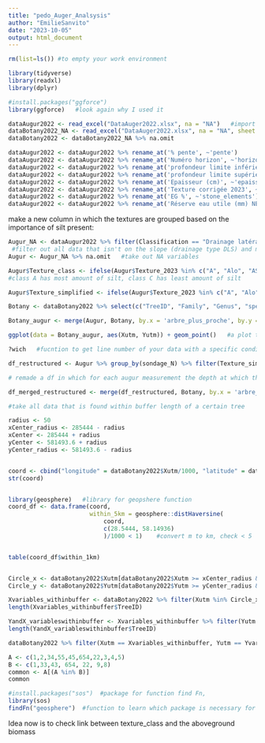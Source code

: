 ```yaml
---
title: "pedo_Auger_Analsysis"
author: "EmilieSanvito"
date: "2023-10-05"
output: html_document
---
```



```r
rm(list=ls()) #to empty your work environment

library(tidyverse)
library(readxl)
library(dplyr)

#install.packages("ggforce")
library(ggforce)   #look again why I used it

```

```r

dataAugur2022 <- read_excel("DataAuger2022.xlsx", na = "NA")   #import data from last year project (36 augur in the P16)
dataBotany2022_NA <- read_excel("DataAuger2022.xlsx", na = "NA", sheet = "Data Giacomo")  #import botany data
dataBotany2022 <- dataBotany2022_NA %>% na.omit

```

```r

dataAugur2022 <- dataAugur2022 %>% rename_at('% pente', ~'pente')
dataAugur2022 <- dataAugur2022 %>% rename_at('Numéro horizon', ~'horizon')
dataAugur2022 <- dataAugur2022 %>% rename_at('profondeur limite inférieure (cm)2', ~'depth_inf')
dataAugur2022 <- dataAugur2022 %>% rename_at('profondeur limite supérieure (cm)', ~'depth_sup')
dataAugur2022 <- dataAugur2022 %>% rename_at('Epaisseur (cm)', ~'epaisseur')
dataAugur2022 <- dataAugur2022 %>% rename_at('Texture corrigée 2023', ~'Texture_2023')  #idk why it doesn't work here
dataAugur2022 <- dataAugur2022 %>% rename_at('EG %', ~'stone_elements')
dataAugur2022 <- dataAugur2022 %>% rename_at('Réserve eau utile (mm) NEW...35', ~'water_reservoir')

```


make a new column in which the textures are grouped based on the importance of silt present:

```r
Augur_NA <- dataAugur2022 %>% filter(Classification == "Drainage latéral superficiel") %>% select(c("sondage_N", "Texture_2023", "depth_sup", "arbre_plus_proche")) 
 #filter out all data that isn't on the slope (drainage type DLS) and make smaller usable dataframe
Augur <- Augur_NA %>% na.omit   #take out NA variables

Augur$Texture_class <- ifelse(Augur$Texture_2023 %in% c("A", "Alo", "AS", "SA", "S"), "C", ifelse(Augur$Texture_2023 == "SL", "B", "A"))  #create new column with textures divided in three classes based upon their presence of silt
#class A has most amount of silt, class C has least amount of silt

Augur$Texture_simplified <- ifelse(Augur$Texture_2023 %in% c("A", "Alo", "AS", "SA", "SL", "S"), "B", "A")

Botany <- dataBotany2022 %>% select(c("TreeID", "Family", "Genus", "species", "Xutm", "Yutm"))   #make a more precise df with variables we will use

Botany_augur <- merge(Augur, Botany, by.x = 'arbre_plus_proche', by.y = 'TreeID')   #create a merged dataframe of both the botany and the augur data based on the columns "arbre_plus_proche" and "TreeID"

```


```r

ggplot(data = Botany_augur, aes(Xutm, Yutm)) + geom_point()   #a plot to show all the augur measurements on a "map"

```
```r
?wich   #fucntion to get line number of your data with a specific condition
```

```r

df_restructured <- Augur %>% group_by(sondage_N) %>% filter(Texture_simplified == "A") %>% arrange(sondage_N, depth_sup) %>% distinct(sondage_N, .keep_all = TRUE) %>% select(sondage_N,depth_sup, arbre_plus_proche)

# remade a df in which for each augur measurement the depth at which the silt occurs in high quantities (so class A) is noted down

df_merged_restructured <- merge(df_restructured, Botany, by.x = 'arbre_plus_proche', by.y = 'TreeID')   #create a merged dataframe of both the botany and the augur data based on the columns "arbre_plus_proche" and "TreeID" ; this time in which the data is not repeated for all the horizons

```

```r
#take all data that is found within buffer length of a certain tree

radius <- 50
xCenter_radius <- 285444 - radius
xCenter <- 285444 + radius
yCenter <- 581493.6 + radius
yCenter_radius <- 581493.6 - radius


coord <- cbind("longitude" = dataBotany2022$Xutm/1000, "latitude" = dataBotany2022$Yutm/1000)
str(coord)


library(geosphere)   #library for geopshere function
coord_df <- data.frame(coord, 
                       within_5km = geosphere::distHaversine(
                           coord, 
                           c(28.5444, 58.14936)
                           )/1000 < 1)    #convert m to km, check < 5


table(coord_df$within_1km)


Circle_x <- dataBotany2022$Xutm[dataBotany2022$Xutm >= xCenter_radius & dataBotany2022$Xutm <= xCenter]  #all x coordinates in between X value of augur minus and plus buffer
Circle_y <- dataBotany2022$Yutm[dataBotany2022$Yutm >= yCenter_radius & dataBotany2022$Yutm <= yCenter]  #all y coordinates in between Y value of augur minus and plus buffer

Xvariables_withinbuffer <- dataBotany2022 %>% filter(Xutm %in% Circle_x)  #filter only x coordinates from botany data that are present in the common_x variable
length(Xvariables_withinbuffer$TreeID)

YandX_variableswithinbuffer <- Xvariables_withinbuffer %>% filter(Yutm %in% Circle_y) #same for Y values
length(YandX_variableswithinbuffer$TreeID)

dataBotany2022 %>% filter(Xutm == Xvariables_withinbuffer, Yutm == Yvariables_withinbuffer) 

A <- c(1,2,34,55,45,654,22,3,4,5)
B <- c(1,33,43, 654, 22, 9,8)
common <- A[(A %in% B)]
common


```


```r
#install.packages("sos")  #package for function find Fn,
library(sos)
findFn("geosphere")  #function to learn which package is necessary for your function
```




Idea now is to check link between texture_class and the aboveground biomass




